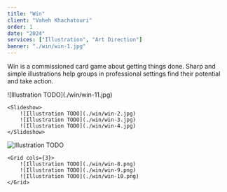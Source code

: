 ```yaml
---
title: "Win"
client: "Vaheh Khachatouri"
order: 1
date: "2024"
services: ["Illustration", "Art Direction"]
banner: "./win/win-1.jpg"
---
```


Win is a commissioned card game about getting things done. Sharp and simple illustrations help groups in professional settings find their potential and take action.

<Illustrations>
    ![Illustration TODO](./win/win-11.jpg)

    <Slideshow>
        ![Illustration TODO](./win/win-2.jpg)
        ![Illustration TODO](./win/win-3.jpg)
        ![Illustration TODO](./win/win-4.jpg)
    </Slideshow>
  
  ![Illustration TODO](./win/win-5.jpg)

    <Grid cols={3}>
        ![Illustration TODO](./win/win-8.png)
        ![Illustration TODO](./win/win-9.png)
        ![Illustration TODO](./win/win-10.png)
    </Grid>

    

</Illustrations>


